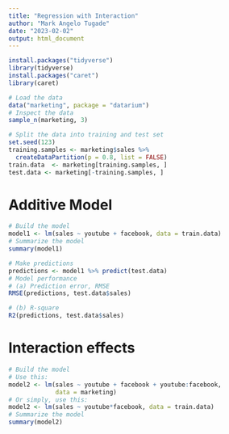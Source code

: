 ```yaml
---
title: "Regression with Interaction"
author: "Mark Angelo Tugade"
date: "2023-02-02"
output: html_document
---
```

```r
install.packages("tidyverse")
library(tidyverse)
install.packages("caret")
library(caret)
```

```r
# Load the data
data("marketing", package = "datarium")
# Inspect the data
sample_n(marketing, 3)
```
```r
# Split the data into training and test set
set.seed(123)
training.samples <- marketing$sales %>%
  createDataPartition(p = 0.8, list = FALSE)
train.data  <- marketing[training.samples, ]
test.data <- marketing[-training.samples, ]
```

# Additive Model
```r
# Build the model
model1 <- lm(sales ~ youtube + facebook, data = train.data)
# Summarize the model
summary(model1)
```

```r
# Make predictions
predictions <- model1 %>% predict(test.data)
# Model performance
# (a) Prediction error, RMSE
RMSE(predictions, test.data$sales)
```

```r
# (b) R-square
R2(predictions, test.data$sales)
```
# Interaction effects
```r
# Build the model
# Use this: 
model2 <- lm(sales ~ youtube + facebook + youtube:facebook,
             data = marketing)
# Or simply, use this: 
model2 <- lm(sales ~ youtube*facebook, data = train.data)
# Summarize the model
summary(model2)
```


